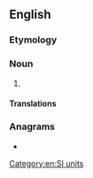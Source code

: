 {{also|deca-meter}}
==English==

===Etymology===
{{prefix|deca|meter|lang=en}}

===Noun===
{{en-noun}}

# {{alternative spelling of|decametre|from=US|lang=en}}

====Translations====
{{trans-see|decametre}}

===Anagrams===
* {{anagrams|en|decametre}}

[[Category:en:SI units]]